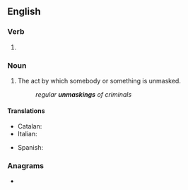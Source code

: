 ==English==

===Verb===
{{head|en|verb form}}

# {{present participle of|en|unmask|nocat=1}}

===Noun===
{{en-noun}}

# The act by which somebody or something is unmasked.
#: ''regular '''unmaskings''' of criminals''

====Translations====
{{trans-top|act by which somebody is unmasked}}
* Catalan: {{t|ca|desemmascarament|m}}
* Italian: {{t|it|smascheramento|m}}
{{trans-mid}}
* Spanish: {{t|es|desenmascaramiento|m}}
{{trans-bottom}}

===Anagrams===
* {{anagrams|en|a=agikmnnsu|unmakings}}